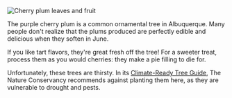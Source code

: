 ![Cherry plum leaves and fruit](/assets/prunus/img/plum-inat.jpeg "Photo by forageinflag on iNaturalist")

The purple cherry plum is a common ornamental tree in Albuquerque. Many people don't realize that the plums produced are perfectly edible and delicious when they soften in June.

If you like tart flavors, they're great fresh off the tree! For a sweeter treat, process them as you would cherries: they make a pie filling to die for.

Unfortunately, these trees are thirsty. In its [Climate-Ready Tree Guide](https://www.nature.org/en-us/about-us/where-we-work/united-states/new-mexico/stories-in-new-mexico/plant-trees-to-fight-climate-change/), The Nature Conservancy recommends against planting them here, as they are vulnerable to drought and pests.
